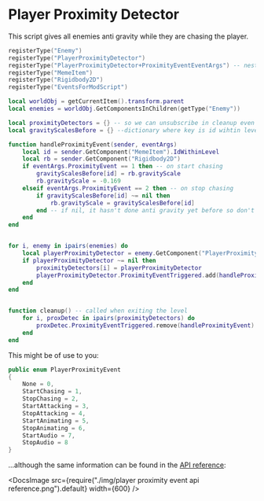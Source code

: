 
# Player Proximity Detector

This script gives all enemies anti gravity while they are chasing the player.

```lua
registerType("Enemy")
registerType("PlayerProximityDetector")
registerType("PlayerProximityDetector+ProximityEventEventArgs") -- nested type
registerType("MemeItem")
registerType("Rigidbody2D")
registerType("EventsForModScript")

local worldObj = getCurrentItem().transform.parent
local enemies = worldObj.GetComponentsInChildren(getType("Enemy"))

local proximityDetectors = {} -- so we can unsubscribe in cleanup even on enemies that were destroyed mid game (where .GetComponent doesn't work)
local gravityScalesBefore = {} --dictionary where key is id wihtin level and v

function handleProximityEvent(sender, eventArgs)
    local id = sender.GetComponent("MemeItem").IdWithinLevel
    local rb = sender.GetComponent("Rigidbody2D")
    if eventArgs.ProximityEvent == 1 then -- on start chasing
        gravityScalesBefore[id] = rb.gravityScale
        rb.gravityScale = -0.169
    elseif eventArgs.ProximityEvent == 2 then -- on stop chasing
        if gravityScalesBefore[id] ~= nil then
            rb.gravityScale = gravityScalesBefore[id]
        end -- if nil, it hasn't done anti gravity yet before so don't do anything
    end
end


for i, enemy in ipairs(enemies) do
    local playerProximityDetector = enemy.GetComponent("PlayerProximityDetector")
    if playerProximityDetector ~= nil then
        proximityDetectors[i] = playerProximityDetector
        playerProximityDetector.ProximityEventTriggered.add(handleProximityEvent)
    end
end


function cleanup() -- called when exiting the level
    for i, proxDetec in ipairs(proximityDetectors) do
        proxDetec.ProximityEventTriggered.remove(handleProximityEvent)
    end
end
```

This might be of use to you:

```csharp
public enum PlayerProximityEvent
{
    None = 0,
    StartChasing = 1,
    StopChasing = 2,
    StartAttacking = 3,
    StopAttacking = 4,
    StartAnimating = 5,
    StopAnimating = 6,
    StartAudio = 7,
    StopAudio = 8
}
```

...although the same information can be found in the [API reference](/docs/guides/api-reference):

<DocsImage
  src={require("./img/player proximity event api reference.png").default}
  width={600}
/>
